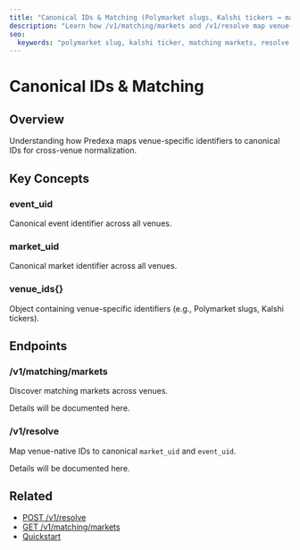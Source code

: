 ```yaml
---
title: "Canonical IDs & Matching (Polymarket slugs, Kalshi tickers → market_uid)"
description: "Learn how /v1/matching/markets and /v1/resolve map venue-native IDs to unified market_uid/event_uid for cross-venue parity."
seo:
  keywords: "polymarket slug, kalshi ticker, matching markets, resolve ids, market_uid, event_uid"
---
```


# Canonical IDs & Matching

## Overview

Understanding how Predexa maps venue-specific identifiers to canonical IDs for cross-venue normalization.

## Key Concepts

### event_uid

Canonical event identifier across all venues.

### market_uid

Canonical market identifier across all venues.

### venue_ids{}

Object containing venue-specific identifiers (e.g., Polymarket slugs, Kalshi tickers).

## Endpoints

### /v1/matching/markets

Discover matching markets across venues.

Details will be documented here.

### /v1/resolve

Map venue-native IDs to canonical `market_uid` and `event_uid`.

Details will be documented here.

## Related

- [POST /v1/resolve](/reference/resolve)
- [GET /v1/matching/markets](/reference/matching)
- [Quickstart](/quickstart)

